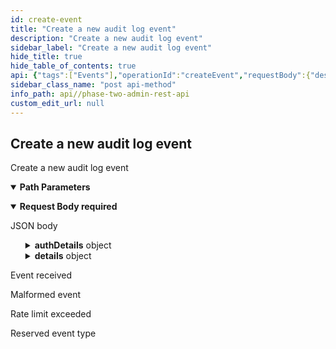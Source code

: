 ```yaml
---
id: create-event
title: "Create a new audit log event"
description: "Create a new audit log event"
sidebar_label: "Create a new audit log event"
hide_title: true
hide_table_of_contents: true
api: {"tags":["Events"],"operationId":"createEvent","requestBody":{"description":"JSON body","content":{"application/json":{"schema":{"type":"object","properties":{"uid":{"type":"string"},"time":{"type":"integer"},"realmId":{"type":"string"},"organizationId":{"type":"string"},"type":{"type":"string"},"representation":{"type":"string"},"operationType":{"type":"string"},"resourcePath":{"type":"string"},"resourceType":{"type":"string"},"error":{"type":"string"},"authDetails":{"type":"object","properties":{"realmId":{"type":"string"},"clientId":{"type":"string"},"userId":{"type":"string"},"ipAddress":{"type":"string"},"username":{"type":"string"},"sessionId":{"type":"string"}},"title":"AuthDetailsRepresentation"},"details":{"type":"object","additionalProperties":true}},"title":"EventRepresentation"}}},"required":true},"responses":{"202":{"description":"Event received"},"400":{"description":"Malformed event"},"403":{"description":"Rate limit exceeded"},"409":{"description":"Reserved event type"}},"description":"Create a new audit log event","parameters":[{"in":"path","name":"realm","description":"realm name (not id!)","required":true,"schema":{"type":"string"},"style":"simple"}],"method":"post","path":"/{realm}/events","servers":[{"url":"{protocol}://{host}{port}{relativePath}/realms","variables":{"host":{"enum":["app.phasetwo.io","localhost"],"default":"app.phasetwo.io","description":"API host"},"port":{"enum":["","8081"],"default":"","description":"API port"},"relativePath":{"enum":["","/auth"],"default":"","description":"Relative path"},"protocol":{"enum":["http","https"],"default":"https"}}}],"security":[{"access_token":[]}],"securitySchemes":{"access_token":{"type":"http","scheme":"bearer","bearerFormat":""}},"jsonRequestBodyExample":{"uid":"string","time":0,"realmId":"string","organizationId":"string","type":"string","representation":"string","operationType":"string","resourcePath":"string","resourceType":"string","error":"string","authDetails":{"realmId":"string","clientId":"string","userId":"string","ipAddress":"string","username":"string","sessionId":"string"},"details":{}},"info":{"title":"Phase Two Admin REST API","description":"This is a REST API reference for the Phase Two Keycloak custom resources. These are extensions to the standard [Keycloak Admin REST API](https://www.keycloak.org/docs-api/latest/rest-api/index.html).\n\n### Base URI format\nPaths specified in the documentation are relative to the the base URI.\n- Format: `https://<host>:<port>/auth/realms`\n- Example: `https://app.phasetwo.io/auth/realms`\n\n### Authentication\nAuthentication is achieved by using the `Authentication: Bearer <token>` header in all requests. This is either the access token received from a normal authentication, or by a request directly to the OpenID Connect token endpoint.\n\nIt is recommended that you use a Keycloak Admin Client, such as [this one for Javascript](https://github.com/keycloak/keycloak-nodejs-admin-client), as they take care of authentication, getting an access token, and refreshing it when it expires.\n\n#### Client credentials grant example\n```\nPOST /auth/realms/test-realm/protocol/openid-connect/token\nHost: app.phasetwo.io\nAccept: application/json\nContent-type: application/x-www-form-urlencoded\n\ngrant_type=client_credentials&client_id=admin-cli&client_secret=fd649804-3a74-4d69-acaa-8f065c6b7da1\n```\n\n#### Password grant example\n```\nPOST /auth/realms/test-realm/protocol/openid-connect/token\nHost: app.phasetwo.io\nAccept: application/json\nContent-type: application/x-www-form-urlencoded\n\ngrant_type=password&username=uname@foo.com&password=pwd123AZY&client_id=admin-cli\n```\n\n### SDKs\nModern API libraries are available for several common languages. These are available as open source at the links below, or you can choose to generate your own using our [OpenAPI spec file](https://raw.githubusercontent.com/p2-inc/phasetwo-docs/main/openapi.yaml).\n\n| Language | Library |\n| --- | --- |\n| Java (and other JVM langs) | https://github.com/p2-inc/phasetwo-java |\n| JavaScript/TypeScript | https://github.com/p2-inc/phasetwo-js |\n| Python | https://github.com/p2-inc/phasetwo-python |\n","version":"v1"},"postman":{"name":"Create a new audit log event","description":{"type":"text/plain"},"url":{"path":[":realm","events"],"host":["{{baseUrl}}"],"query":[],"variable":[{"disabled":false,"description":{"content":"(Required) realm name (not id!)","type":"text/plain"},"type":"any","value":"","key":"realm"}]},"header":[{"key":"Content-Type","value":"application/json"}],"method":"POST","body":{"mode":"raw","raw":"\"\"","options":{"raw":{"language":"json"}}}}}
sidebar_class_name: "post api-method"
info_path: api//phase-two-admin-rest-api
custom_edit_url: null
---
```



## Create a new audit log event



Create a new audit log event

<details style={{"marginBottom":"1rem"}} data-collapsed={false} open={true}><summary style={{}}><strong>Path Parameters</strong></summary><div><ul><ParamsItem className={"paramsItem"} param={{"in":"path","name":"realm","description":"realm name (not id!)","required":true,"schema":{"type":"string"},"style":"simple"}}></ParamsItem></ul></div></details><MimeTabs><TabItem label={"application/json"} value={"application/json-schema"}><details style={{}} data-collapsed={false} open={true}><summary style={{"textAlign":"left"}}><strong>Request Body</strong><strong style={{"fontSize":"var(--ifm-code-font-size)","color":"var(--openapi-required)"}}> required</strong></summary><div style={{"textAlign":"left","marginLeft":"1rem"}}><div style={{"marginTop":"1rem","marginBottom":"1rem"}}>

JSON body

</div></div><ul style={{"marginLeft":"1rem"}}><SchemaItem collapsible={false} name={"uid"} required={false} schemaName={"string"} qualifierMessage={undefined} schema={{"type":"string"}}></SchemaItem><SchemaItem collapsible={false} name={"time"} required={false} schemaName={"integer"} qualifierMessage={undefined} schema={{"type":"integer"}}></SchemaItem><SchemaItem collapsible={false} name={"realmId"} required={false} schemaName={"string"} qualifierMessage={undefined} schema={{"type":"string"}}></SchemaItem><SchemaItem collapsible={false} name={"organizationId"} required={false} schemaName={"string"} qualifierMessage={undefined} schema={{"type":"string"}}></SchemaItem><SchemaItem collapsible={false} name={"type"} required={false} schemaName={"string"} qualifierMessage={undefined} schema={{"type":"string"}}></SchemaItem><SchemaItem collapsible={false} name={"representation"} required={false} schemaName={"string"} qualifierMessage={undefined} schema={{"type":"string"}}></SchemaItem><SchemaItem collapsible={false} name={"operationType"} required={false} schemaName={"string"} qualifierMessage={undefined} schema={{"type":"string"}}></SchemaItem><SchemaItem collapsible={false} name={"resourcePath"} required={false} schemaName={"string"} qualifierMessage={undefined} schema={{"type":"string"}}></SchemaItem><SchemaItem collapsible={false} name={"resourceType"} required={false} schemaName={"string"} qualifierMessage={undefined} schema={{"type":"string"}}></SchemaItem><SchemaItem collapsible={false} name={"error"} required={false} schemaName={"string"} qualifierMessage={undefined} schema={{"type":"string"}}></SchemaItem><SchemaItem collapsible={true} className={"schemaItem"}><details style={{}}><summary style={{}}><strong>authDetails</strong><span style={{"opacity":"0.6"}}> object</span></summary><div style={{"marginLeft":"1rem"}}><SchemaItem collapsible={false} name={"realmId"} required={false} schemaName={"string"} qualifierMessage={undefined} schema={{"type":"string"}}></SchemaItem><SchemaItem collapsible={false} name={"clientId"} required={false} schemaName={"string"} qualifierMessage={undefined} schema={{"type":"string"}}></SchemaItem><SchemaItem collapsible={false} name={"userId"} required={false} schemaName={"string"} qualifierMessage={undefined} schema={{"type":"string"}}></SchemaItem><SchemaItem collapsible={false} name={"ipAddress"} required={false} schemaName={"string"} qualifierMessage={undefined} schema={{"type":"string"}}></SchemaItem><SchemaItem collapsible={false} name={"username"} required={false} schemaName={"string"} qualifierMessage={undefined} schema={{"type":"string"}}></SchemaItem><SchemaItem collapsible={false} name={"sessionId"} required={false} schemaName={"string"} qualifierMessage={undefined} schema={{"type":"string"}}></SchemaItem></div></details></SchemaItem><SchemaItem collapsible={true} className={"schemaItem"}><details style={{}}><summary style={{}}><strong>details</strong><span style={{"opacity":"0.6"}}> object</span></summary><div style={{"marginLeft":"1rem"}}></div></details></SchemaItem></ul></details></TabItem></MimeTabs><div><ApiTabs><TabItem label={"202"} value={"202"}><div>

Event received

</div><div></div></TabItem><TabItem label={"400"} value={"400"}><div>

Malformed event

</div><div></div></TabItem><TabItem label={"403"} value={"403"}><div>

Rate limit exceeded

</div><div></div></TabItem><TabItem label={"409"} value={"409"}><div>

Reserved event type

</div><div></div></TabItem></ApiTabs></div>
      
